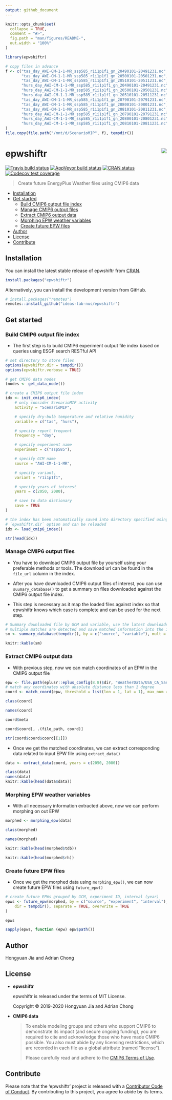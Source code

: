 ```yaml
---
output: github_document
---
```


<!-- README.md is generated from README.Rmd. Please edit that file -->

```r
knitr::opts_chunk$set(
  collapse = TRUE,
  comment = "#>",
  fig.path = "man/figures/README-",
  out.width = "100%"
)

library(epwshiftr)

# copy files in advance
f <- c("tas_day_AWI-CM-1-1-MR_ssp585_r1i1p1f1_gn_20490101-20491231.nc",
       "tas_day_AWI-CM-1-1-MR_ssp585_r1i1p1f1_gn_20500101-20501231.nc",
       "tas_day_AWI-CM-1-1-MR_ssp585_r1i1p1f1_gn_20510101-20511231.nc",
       "hurs_day_AWI-CM-1-1-MR_ssp585_r1i1p1f1_gn_20490101-20491231.nc",
       "hurs_day_AWI-CM-1-1-MR_ssp585_r1i1p1f1_gn_20500101-20501231.nc",
       "hurs_day_AWI-CM-1-1-MR_ssp585_r1i1p1f1_gn_20510101-20511231.nc",
       "tas_day_AWI-CM-1-1-MR_ssp585_r1i1p1f1_gn_20790101-20791231.nc",
       "tas_day_AWI-CM-1-1-MR_ssp585_r1i1p1f1_gn_20800101-20801231.nc",
       "tas_day_AWI-CM-1-1-MR_ssp585_r1i1p1f1_gn_20810101-20811231.nc",
       "hurs_day_AWI-CM-1-1-MR_ssp585_r1i1p1f1_gn_20790101-20791231.nc",
       "hurs_day_AWI-CM-1-1-MR_ssp585_r1i1p1f1_gn_20800101-20801231.nc",
       "hurs_day_AWI-CM-1-1-MR_ssp585_r1i1p1f1_gn_20810101-20811231.nc"
)
file.copy(file.path("/mnt/d/ScenarioMIP", f), tempdir())
```

# epwshiftr <img src="man/figures/logo.svg" align="right" />

<!-- badges: start -->
[![Travis build status](https://travis-ci.com/ideas-lab-nus/epwshiftr.svg?branch=master)](https://travis-ci.com/hongyuanjia/epwshiftr)
[![AppVeyor build status](https://ci.appveyor.com/api/projects/status/github/ideas-lab-nus/epwshiftr?branch=master&svg=true)](https://ci.appveyor.com/project/hongyuanjia/epwshiftr)
[![CRAN status](https://www.r-pkg.org/badges/version/epwshiftr)](https://CRAN.R-project.org/package=epwshiftr)
[![Codecov test coverage](https://codecov.io/gh/ideas-lab-nus/epwshiftr/branch/master/graph/badge.svg)](https://codecov.io/gh/hongyuanjia/epwshiftr?branch=master)
<!-- badges: end -->

> Create future EnergyPlus Weather files using CMIP6 data

<!-- TOC GFM -->

* [Installation](#installation)
* [Get started](#get-started)
    * [Build CMIP6 output file index](#build-cmip6-output-file-index)
    * [Manage CMIP6 output files](#download-cmip6-output-files)
    * [Extract CMIP6 output data](#extract-cmip6-output-data)
    * [Morphing EPW weather variables](#morphing-epw-weather-variables)
    * [Create future EPW files](#create-future-epw-files)
* [Author](#author)
* [License](#license)
* [Contribute](#contribute)

<!-- /TOC -->

## Installation

You can install the latest stable release of epwshiftr from
[CRAN](https://CRAN.R-project.org).

```r
install.packages("epwshiftr")
```

Alternatively, you can install the development version from GitHub.

```r
# install.packages("remotes")
remotes::install_github("ideas-lab-nus/epwshiftr")
```

## Get started

### Build CMIP6 output file index

* The first step is to build CMIP6 experiment output file index based on queries
  using ESGF search RESTful API

```r
# set directory to store files
options(epwshiftr.dir = tempdir())
options(epwshiftr.verbose = TRUE)

# get CMIP6 data nodes
(nodes <- get_data_node())

# create a CMIP6 output file index
idx <- init_cmip6_index(
    # only consider ScenarioMIP activity
    activity = "ScenarioMIP",

    # specify dry-bulb temperature and relative humidity
    variable = c("tas", "hurs"),

    # specify report frequent
    frequency = "day",

    # specify experiment name
    experiment = c("ssp585"),

    # specify GCM name
    source = "AWI-CM-1-1-MR",

    # specify variant,
    variant = "r1i1p1f1",

    # specify years of interest
    years = c(2050, 2080),

    # save to data dictionary
    save = TRUE
)

# the index has been automatically saved into directory specified using
# `epwshiftr.dir` option and can be reloaded
idx <- load_cmip6_index()

str(head(idx))
```

### Manage CMIP6 output files

* You have to download CMIP6 output file by yourself using your preferable
  methods or tools. The download url can be found in the `file_url` column in
  the index.

* After you have downloaded CMIP6 output files of interest, you can use
  `suumary_database()` to get a summary on files downloaded against the CMIP6
  output file index.

* This step is necessary as it map the loaded files against index so that
  epwshiftr knows which case is complete and can be used for the next step.

```r
# Summary downloaded file by GCM and variable, use the latest downloaded file if
# multiple matches are detected and save matched information into the index file
sm <- summary_database(tempdir(), by = c("source", "variable"), mult = "latest", update = TRUE)

knitr::kable(sm)
```

### Extract CMIP6 output data

* With previous step, now we can match coordinates of an EPW in the CMIP6 output
  file

```r
epw <- file.path(eplusr::eplus_config(8.8)$dir, "WeatherData/USA_CA_San.Francisco.Intl.AP.724940_TMY3.epw")
# match any coordinates with absolute distance less than 1 degree
coord <- match_coord(epw, threshold = list(lon = 1, lat = 1), max_num = 1)

class(coord)

names(coord)

coord$meta

coord$coord[, .(file_path, coord)]

str(coord$coord$coord[[1]])
```

* Once we get the matched coordinates, we can extract corresponding data related
  to input EPW file using `extract_data()`

```r
data <- extract_data(coord, years = c(2050, 2080))

class(data)
names(data)
knitr::kable(head(data$data))
```

### Morphing EPW weather variables

* With all necessary information extracted above, now we can perform morphing on
  out EPW

```r
morphed <- morphing_epw(data)

class(morphed)

names(morphed)

knitr::kable(head(morphed$tdb))

knitr::kable(head(morphed$rh))
```

### Create future EPW files

* Once we get the morphed data using `morphing_epw()`, we can now create future
  EPW files using `future_epw()`

```r
# create future EPWs grouped by GCM, experiment ID, interval (year)
epws <- future_epw(morphed, by = c("source", "experiment", "interval"),
    dir = tempdir(), separate = TRUE, overwrite = TRUE
)

epws

sapply(epws, function (epw) epw$path())
```

## Author

Hongyuan Jia and Adrian Chong

## License

* **epwshiftr**

  epwshiftr is released under the terms of MIT License.

  Copyright © 2019-2020 Hongyuan Jia and Adrian Chong

* **CMIP6 data**

  > To enable modeling groups and others who support CMIP6 to demonstrate its
  > impact (and secure ongoing funding), you are required to cite and
  > acknowledge those who have made CMIP6 possible. You also must abide by any
  > licensing restrictions, which are recorded in each file as a global
  > attribute (named “license”).
  >
  > Please carefully read and adhere to the [CMIP6 Terms of Use](https://pcmdi.llnl.gov/CMIP6/TermsOfUse/).

## Contribute

Please note that the 'epwshiftr' project is released with a
[Contributor Code of Conduct](https://github.com/ideas-lab-nus/epwshiftr/blob/master/.github/CODE_OF_CONDUCT.md).
By contributing to this project, you agree to abide by its terms.
